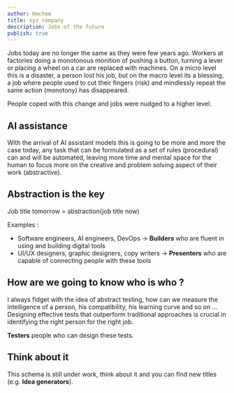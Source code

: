 ```yaml
---
author: Hachem
title: xyz company
description: Jobs of the future
publish: true
---
```


Jobs today are no longer the same as they were few years ago.
Workers at factories doing a monotonous monition of pushing a button, turning a lever or placing a wheel on a car are replaced with machines.
On a micro level this is a disaster, a person lost his job, but on the macro level its a blessing, a job where people used to cut their fingers (risk) and mindlessly repeat the same action (monotony) has disappeared.

People coped with this change and jobs were nudged to a higher level.

## AI assistance

With the arrival of AI assistant models this is going to be more and more the case today, any task that can be formulated as a set of rules (procedural) can and will be automated,
leaving more time and mental space for the human to focus more on the creative and problem solving aspect of their work (abstractive).

## Abstraction is the key

Job title tomorrow = abstraction(job title now)

Examples :

- Software engineers, AI engineers, DevOps -> **Builders** who are fluent in using and building digital tools
- UI/UX designers, graphic designers, copy writers -> **Presenters** who are capable of connecting people with these tools

## How are we going to know who is who ?

I always fidget with the idea of abstract testing, how can we measure the intelligence of a person, his compatibility, his learning curve and so on ...
Designing effective tests that outperform traditional approaches is crucial in identifying the right person for the right job.

**Testers** people who can design these tests.

## Think about it

This schema is still under work, think about it and you can find new titles (e.g. **Idea generators**).
